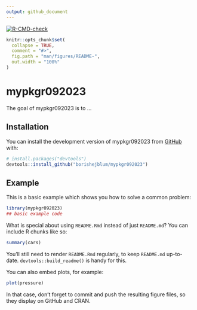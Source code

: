 ```yaml
---
output: github_document
---
```


<!-- README.md is generated from README.Rmd. Please edit that file -->

<!-- badges: start -->
  [![R-CMD-check](https://github.com/borishejblum/mypkgr092023/actions/workflows/R-CMD-check.yaml/badge.svg)](https://github.com/borishejblum/mypkgr092023/actions/workflows/R-CMD-check.yaml)
  <!-- badges: end -->

```r
knitr::opts_chunk$set(
  collapse = TRUE,
  comment = "#>",
  fig.path = "man/figures/README-",
  out.width = "100%"
)
```

# mypkgr092023

<!-- badges: start -->
<!-- badges: end -->

The goal of mypkgr092023 is to ...

## Installation

You can install the development version of mypkgr092023 from [GitHub](https://github.com/) with:

``` r
# install.packages("devtools")
devtools::install_github("borishejblum/mypkgr092023")
```

## Example

This is a basic example which shows you how to solve a common problem:

```r
library(mypkgr092023)
## basic example code
```

What is special about using `README.Rmd` instead of just `README.md`? You can include R chunks like so:

```r
summary(cars)
```

You'll still need to render `README.Rmd` regularly, to keep `README.md` up-to-date. `devtools::build_readme()` is handy for this.

You can also embed plots, for example:

```r
plot(pressure)
```

In that case, don't forget to commit and push the resulting figure files, so they display on GitHub and CRAN.
